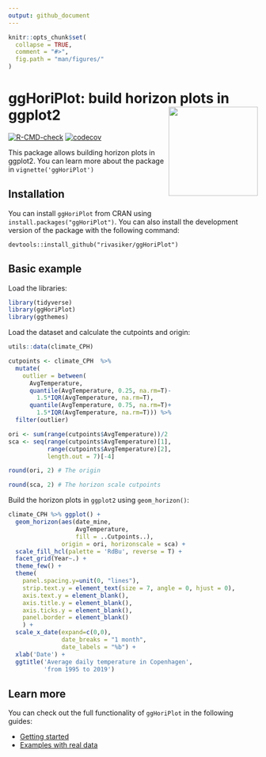 ```yaml
---
output: github_document
---
```


```r
knitr::opts_chunk$set(
  collapse = TRUE,
  comment = "#>",
  fig.path = "man/figures/"
)
```

# ggHoriPlot: build horizon plots in ggplot2 <img src='man/images/sticker_ggHoriPlot.png' align="right" height="180" >


<!-- badges: start -->
[![R-CMD-check](https://github.com/rivasiker/ggHoriPlot/actions/workflows/check-standard.yaml/badge.svg)](https://github.com/rivasiker/ggHoriPlot/actions/workflows/check-standard.yaml)
[![codecov](https://codecov.io/gh/rivasiker/ggHoriPlot/branch/master/graph/badge.svg?token=8V5E63YVM2)](https://codecov.io/gh/rivasiker/ggHoriPlot)
<!-- badges: end -->

This package allows building horizon plots in ggplot2. You can learn more about the package in `vignette('ggHoriPlot')`

## Installation

You can install `ggHoriPlot` from CRAN using `install.packages("ggHoriPlot")`. You can also install the development version of the package with the following command:

```
devtools::install_github("rivasiker/ggHoriPlot")
```

## Basic example

Load the libraries:

```r
library(tidyverse)
library(ggHoriPlot) 
library(ggthemes)

```

Load the dataset and calculate the cutpoints and origin:

```r
utils::data(climate_CPH)

cutpoints <- climate_CPH  %>% 
  mutate(
    outlier = between(
      AvgTemperature, 
      quantile(AvgTemperature, 0.25, na.rm=T)-
        1.5*IQR(AvgTemperature, na.rm=T),
      quantile(AvgTemperature, 0.75, na.rm=T)+
        1.5*IQR(AvgTemperature, na.rm=T))) %>% 
  filter(outlier)

ori <- sum(range(cutpoints$AvgTemperature))/2
sca <- seq(range(cutpoints$AvgTemperature)[1], 
           range(cutpoints$AvgTemperature)[2], 
           length.out = 7)[-4]

round(ori, 2) # The origin

round(sca, 2) # The horizon scale cutpoints

```

Build the horizon plots in `ggplot2` using `geom_horizon()`:

```r
climate_CPH %>% ggplot() +
  geom_horizon(aes(date_mine, 
                   AvgTemperature,
                   fill = ..Cutpoints..), 
               origin = ori, horizonscale = sca) +
  scale_fill_hcl(palette = 'RdBu', reverse = T) +
  facet_grid(Year~.) +
  theme_few() +
  theme(
    panel.spacing.y=unit(0, "lines"),
    strip.text.y = element_text(size = 7, angle = 0, hjust = 0),
    axis.text.y = element_blank(),
    axis.title.y = element_blank(),
    axis.ticks.y = element_blank(),
    panel.border = element_blank()
    ) +
  scale_x_date(expand=c(0,0), 
               date_breaks = "1 month", 
               date_labels = "%b") +
  xlab('Date') +
  ggtitle('Average daily temperature in Copenhagen', 
          'from 1995 to 2019')

```

## Learn more

You can check out the full functionality of `ggHoriPlot` in the following guides:

  - [Getting started](https://rivasiker.github.io/ggHoriPlot/articles/ggHoriPlot.html)
  - [Examples with real data](https://rivasiker.github.io/ggHoriPlot/articles/examples.html)

